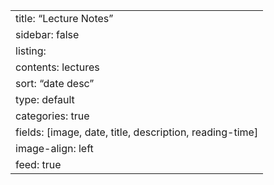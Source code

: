 ---
title: "Lecture Notes"
sidebar: false
listing:
  contents: lectures
  sort: "date desc"
  type: default
  categories: true
  fields: [image, date, title, description, reading-time]
  image-align: left
  feed: true
---
